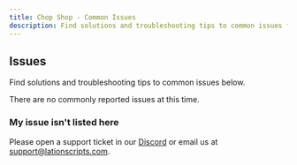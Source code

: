 ```yaml
---
title: Chop Shop - Common Issues
description: Find solutions and troubleshooting tips to common issues for Chop Shop
---
```



## Issues
Find solutions and troubleshooting tips to common issues below.

<Callout type="info" emoji="ℹ️">
    There are no commonly reported issues at this time.
</Callout>

### My issue isn't listed here
Please open a support ticket in our [Discord](https://discord.gg/9EbY4nM5uu) or email us at support@lationscripts.com.